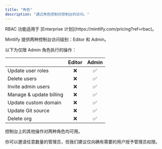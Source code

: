 ```yaml
---
title: "角色"
description: "通过角色控制对控制台的访问。"
---
```


<Info>
  RBAC 功能适用于 [Enterprise 计划](https://mintlify.com/pricing?ref=rbac)。
</Info>

Mintlify 提供两种控制台访问级别：Editor 和 Admin。

以下为仅限 Admin 角色执行的操作：

|                         | Editor | Admin |
| ----------------------- | :----: | :---: |
| Update user roles       |   ❌   |  ✅   |
| Delete users            |   ❌   |  ✅   |
| Invite admin users      |   ❌   |  ✅   |
| Manage & update billing |   ❌   |  ✅   |
| Update custom domain    |   ❌   |  ✅   |
| Update Git source       |   ❌   |  ✅   |
| Delete org              |   ❌   |  ✅   |

控制台上的其他操作对两种角色均可用。

你可以邀请任意数量的管理员，但我们建议仅向确有需要的用户授予管理员权限。
